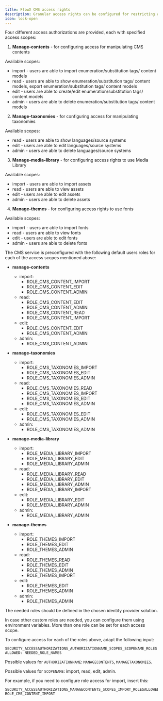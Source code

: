 ```yaml
---
title: FlowX CMS access rights
description: Granular access rights can be configured for restricting access to the CMS component.
icon: lock-open
---
```


Four different access authorizations are provided, each with specified access scopes:

1. **Manage-contents** - for configuring access for manipulating CMS contents

Available scopes:

* import - users are able to import enumeration/substitution tags/ content models
* read - users are able to show enumeration/substitution tags/ content models, export enumeration/substitution tags/ content models
* edit - users are able to create/edit enumeration/substitution tags/ content models
* admin - users are able to delete enumeration/substitution tags/ content models

2. **Manage-taxonomies** - for configuring access for manipulating taxonomies

Available scopes:

* read - users are able to show languages/source systems
* edit - users are able to edit languages/source systems
* admin - users are able to delete languages/source systems

3. **Manage-media-library** - for configuring access rights to use Media Library

Available scopes:

* import - users are able to import assets
* read - users are able to view assets
* edit - users are able to edit assets
* admin - users are able to delete assets

4. **Manage-themes** - for configuring access rights to use fonts

Available scopes:

* import - users are able to import fonts
* read - users are able to view fonts
* edit - users are able to edit fonts
* admin - users are able to delete fonts

The CMS service is preconfigured with the following default users roles for each of the access scopes mentioned above:

* **manage-contents**
  * import:
    * ROLE_CMS_CONTENT_IMPORT
    * ROLE\_CMS\_CONTENT\_EDIT
    * ROLE\_CMS\_CONTENT\_ADMIN
  * read:
    * ROLE\_CMS\_CONTENT\_EDIT
    * ROLE\_CMS\_CONTENT\_ADMIN
    * ROLE_CMS_CONTENT_READ
    * ROLE_CMS_CONTENT_IMPORT
  * edit:
    * ROLE\_CMS\_CONTENT\_EDIT
    * ROLE\_CMS\_CONTENT\_ADMIN
  * admin:
    * ROLE_CMS_CONTENT_ADMIN

* **manage-taxonomies**
  * import:
    * ROLE_CMS_TAXONOMIES_IMPORT
    * ROLE_CMS_TAXONOMIES_EDIT
    * ROLE_CMS_TAXONOMIES_ADMIN
  * read:
    * ROLE_CMS_TAXONOMIES_READ
    * ROLE_CMS_TAXONOMIES_IMPORT
    * ROLE_CMS_TAXONOMIES_EDIT
    * ROLE_CMS_TAXONOMIES_ADMIN
  * edit:
    * ROLE_CMS_TAXONOMIES_EDIT
    * ROLE_CMS_TAXONOMIES_ADMIN
  * admin:
    * ROLE_CMS_TAXONOMIES_ADMIN

* **manage-media-library**
  * import: 
    * ROLE_MEDIA_LIBRARY_IMPORT
    * ROLE_MEDIA_LIBRARY_EDIT
    * ROLE_MEDIA_LIBRARY_ADMIN
  * read:
    * ROLE_MEDIA_LIBRARY_READ
    * ROLE_MEDIA_LIBRARY_EDIT
    * ROLE_MEDIA_LIBRARY_ADMIN
    * ROLE_MEDIA_LIBRARY_IMPORT
  * edit:
    * ROLE_MEDIA_LIBRARY_EDIT
    * ROLE_MEDIA_LIBRARY_ADMIN
  * admin:
    * ROLE_MEDIA_LIBRARY_ADMIN


* **manage-themes**
  * import: 
    * ROLE_THEMES_IMPORT
    * ROLE_THEMES_EDIT
    * ROLE_THEMES_ADMIN
  * read:
    * ROLE_THEMES_READ
    * ROLE_THEMES_EDIT
    * ROLE_THEMES_ADMIN
    * ROLE_THEMES_IMPORT
  * edit:
    * ROLE_THEMES_EDIT
    * ROLE_THEMES_ADMIN
  * admin:
    * ROLE_THEMES_ADMIN

<Info>
The needed roles should be defined in the chosen identity provider solution.
</Info>

In case other custom roles are needed, you can configure them using environment variables. More than one role can be set for each access scope.

To configure access for each of the roles above, adapt the following input:

`SECURITY_ACCESSAUTHORIZATIONS_AUTHORIZATIONNAME_SCOPES_SCOPENAME_ROLESALLOWED: NEEDED_ROLE_NAMES`

Possible values for `AUTHORIZATIONNAME`: `MANAGECONTENTS`, `MANAGETAXONOMIES`.

Possible values for `SCOPENAME`: import, read, edit, admin.

For example, if you need to configure role access for import, insert this:

```
SECURITY_ACCESSAUTHORIZATIONS_MANAGECONTENTS_SCOPES_IMPORT_ROLESALLOWED: ROLE_CMS_CONTENT_IMPORT
```
